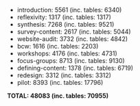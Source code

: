 
* introduction: 5561 (inc. tables: 6340)
* reflexivity: 1317 (inc. tables: 1317)
* synthesis: 7268 (inc. tables: 9521)
* survey-content: 2617 (inc. tables: 5044)
* website-audit: 3732 (inc. tables: 4842)
* bcw: 1616 (inc. tables: 2203)
* workshops: 4176 (inc. tables: 4731)
* focus-groups: 8713 (inc. tables: 9130)
* defining-content: 1378 (inc. tables: 6719)
* redesign: 3312 (inc. tables: 3312)
* pilot: 8393 (inc. tables: 17796)

**TOTAL: 48083 (inc. tables: 70955)**
